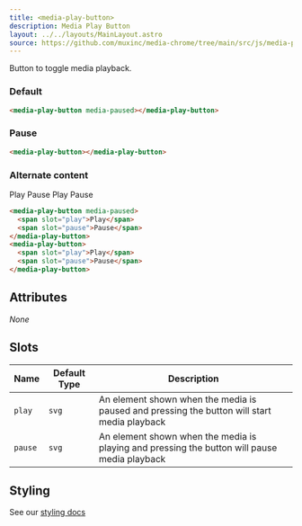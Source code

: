 ```yaml
---
title: <media-play-button>
description: Media Play Button
layout: ../../layouts/MainLayout.astro
source: https://github.com/muxinc/media-chrome/tree/main/src/js/media-play-button.js
---
```



Button to toggle media playback.

<h3>Default</h3>

<media-play-button media-paused></media-play-button>

```html
<media-play-button media-paused></media-play-button>
```

<Sandpack
  files={{}} 
  theme="light" 
  template="vite"
/>

<h3>Pause</h3>

<media-play-button></media-play-button>

```html
<media-play-button></media-play-button>
```

<h3>Alternate content</h3>

<media-play-button media-paused>
  <span slot="play">Play</span>
  <span slot="pause">Pause</span>
</media-play-button>
<media-play-button>
  <span slot="play">Play</span>
  <span slot="pause">Pause</span>
</media-play-button>

```html
<media-play-button media-paused>
  <span slot="play">Play</span>
  <span slot="pause">Pause</span>
</media-play-button>
<media-play-button>
  <span slot="play">Play</span>
  <span slot="pause">Pause</span>
</media-play-button>
```


## Attributes

_None_

## Slots

| Name    | Default Type | Description                                                                                  |
| ------- | ------------ | -------------------------------------------------------------------------------------------- |
| `play`  | `svg`        | An element shown when the media is paused and pressing the button will start media playback  |
| `pause` | `svg`        | An element shown when the media is playing and pressing the button will pause media playback |


## Styling

See our [styling docs](./styling#Buttons)
